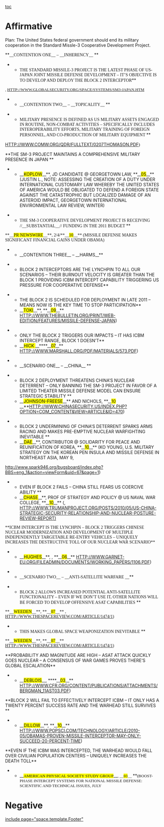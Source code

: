 [[toc]]
=Affirmative= 
Plan: The United States federal government should end its military cooperation in the Standard Missle-3 Cooperative Development Project.

<span style="display: block; margin: 0in 0in 0pt;">**<span style="font-family: Times New Roman;">__<span style="text-transform: uppercase;">Contention one</span>__<span style="text-transform: uppercase;"> – __inherency__ </span></span>**

**<span style="font-family: Times New Roman; text-transform: uppercase;">The Standard Missile-3 Project is the latest phase of US-Japan joint missile defense development – it’s objective is to develop and deploy the block 2 interceptor</span>**
<span style="font-family: 'Times New Roman','serif'; font-size: 10pt; text-transform: uppercase;">, [[http://www.globalsecurity.org/space/systems/sm3-japan.htm]]</span>

**<span style="font-family: Times New Roman;">__<span style="text-transform: uppercase;">Contention two</span>__<span style="text-transform: uppercase;"> – __topicality__ </span></span>**

**<span style="font-family: Times New Roman;">MILITARY PRESENCE IS DEFINED AS US MILITARY ASSETS ENGAGED IN ROUTINE, NON-COMBAT ACTIVITIES – SPECIFICALLY INCLUDES INTEROPERABILITY EFFORTS, MILITARY TRAINING OF FOREIGN PERSONNEL, AND CO-PRODUCTION OF MILITARY EQUIPMENT </span>**</span>
<span style="display: block; margin: 0in 0in 0pt; text-align: left; text-transform: uppercase;">[[http://www.comw.org/qdr/fulltext/0207thomason.pdf]]<span style="font-family: Times New Roman;">)</span></span>

<span style="display: block; margin: 0in 0in 0pt;">**<span style="text-transform: uppercase;">the sm-3 project maintains a comprehensive military presence in japan </span>**
**__<span style="background: yellow; text-transform: uppercase;">koplow</span>__**<span style="text-transform: uppercase;">, jd candidate @ Georgetown law, **__<span style="background: yellow;">05</span>__** (Justin l., NOTE: Assessing The Creation Of A Duty Under International Customary Law Whereby The United States of America Would Be Obligated To Defend A Foreign State Against The Catastrophic But Localized Damage Of An Asteroid Impact, Georgetown International Environmental Law Review, winter) </span>


**<span style="font-family: Times New Roman;">THE SM-3 COOPERATIVE DEVELOPMENT PROJECT IS RECEIVING //__SUBSTANTIAL__// FUNDING IN THE 2011 BUDGET </span>**
<span style="font-family: Times New Roman;">**__<span style="background: yellow; text-transform: uppercase;">PR Newswire</span>__**<span style="text-transform: uppercase;">, 2/4/**__<span style="background: yellow;">10</span>__** (Missile Defense Makes Significant Financial Gains Under Obama) </span></span>


**__CONTENTION THREE__ – __HARMS__**

**BLOCK 2 INTERCEPTORS ARE THE LYNCHPIN TO ALL OUR SCENARIOS – THEIR BURNOUT VELOCITY IS GREATER THAN THE BLOCK 1 PROVIDING ICBM INTERCEPT CAPABILITY TRIGGERING US PRESSURE FOR COOPERATIVE DEFENSE**

**THE BLOCK 2 IS SCHEDULED FOR DEPLOYMENT IN LATE 2011 – MEANS NOW IS THE KEY TIME TO STOP PARTICIPATION**
**__<span style="background: yellow; text-transform: uppercase;">TOKI</span>__**<span style="text-transform: uppercase;">, **__<span style="background: yellow;">09</span>__** [[http://www.thebulletin.org/print/web-edition/features/missile-defense-japan]])</span>


**ONLY THE BLOCK 2 TRIGGERS OUR IMPACTS – IT HAS ICBM INTERCEPT RANGE, BLOCK 1 DOESN’T**
**__<span style="background: yellow; text-transform: uppercase;">HICK </span>__**<span style="text-transform: uppercase;">**__<span style="background: yellow;">07</span>__** [[http://www.marshall.org/pdf/materials/573.pdf]]) </span>

**__<span style="text-transform: uppercase;">scenario ONE</span>__<span style="text-transform: uppercase;"> – __china__ </span>**

**<span style="text-transform: uppercase;">BLOCK 2 DEPLOYMENT THREATENS CHINA’S NUCLEAR DETERRENT – ONLY BANNING THE SM-3 PROJECT IN FAVOR OF A LIMITED THEATER MISSILE DEFENSE MODEL CAN ENSURE STRATEGIC STABILITY </span>**
**__<span style="background: yellow; text-transform: uppercase;">Johnson-Freese</span>__**<span style="text-transform: uppercase;"> and Nichols, **__<span style="background: yellow;">10 </span>__**[[http://www.chinasecurity.us/index.php?option=com_content&view=article&id=470]]) </span>


**<span style="text-transform: uppercase;">BLOCK 2 underminING OF CHINA’S DETERRENT sparks arms racing and makes pre-emptive nuclear warfighting inevitable </span>**
**__<span style="background: yellow; text-transform: uppercase;">Dae</span>__**<span style="text-transform: uppercase;">, contributor @ solidarity for peace and reunification of korea, **__<span style="background: yellow;">10</span>__** (ko young, U.S. Military Strategy on the Korean Pen insula and Missile Defense in Northeast Asia, may 9,
[[http://www.spark946.org/bugsboard/index.php?BBS=eng_1&action=viewForm&uid=67&page=1]]) </span>

**<span style="text-transform: uppercase;">Even if block 2 fails – China still fears US coercive ability </span>**
**__<span style="background: yellow; text-transform: uppercase;">Chase</span>__**<span style="text-transform: uppercase;">, prof of Strategy and Policy @ us Naval War College, **__<span style="background: yellow;">10</span>__** (, [[http://www.trumanproject.org/posts/2010/05/us-china-strategic-security-relationship-and-nuclear-posture-review-report)]]</span></span>


<span style="margin: 0in 0in 0pt;">
<span style="font-family: Times New Roman;">**<span style="text-transform: uppercase;">ICBM intercept is the lynchpin – block 2 triggers Chinese nuclear modernization and development of multiple independently targetable re-entry vehicles – uniquely increases the destructive toll of our nuclear war scenario</span>**
**__<span style="background: yellow; text-transform: uppercase;">Hughes</span>__**<span style="text-transform: uppercase;">, , **__<span style="background: yellow;">06</span>__** [[http://www.garnet-eu.org/fileadmin/documents/working_papers/1106.pdf]])</span></span>

**<span style="font-family: Times New Roman;">__SCENARIO TWO__ – __<span style="text-transform: uppercase;">ANTI-SATELLITE WARFARE </span>__</span>**

**<span style="font-family: Times New Roman; text-transform: uppercase;">Block 2 allowS increased potential anti-satellite functionality – even if we don’t use it, OTHER NATIONS will be forced to develop offensive asat capabilities </span>**
<span style="font-family: Times New Roman;">**__<span style="background: yellow; text-transform: uppercase;">Weeden</span>__**<span style="text-transform: uppercase;">, **__<span style="background: yellow;">07</span>__** , [[http://www.thespacereview.com/article/1474/1]])</span></span>


**<span style="font-family: Times New Roman; text-transform: uppercase;">This makes global space weaponization inevitable </span>**
<span style="font-family: Times New Roman;">**__<span style="background: yellow; text-transform: uppercase;">Weeden</span>__**<span style="text-transform: uppercase;">, **__<span style="background: yellow;">07</span>__** [[http://www.thespacereview.com/article/1474/1]])</span></span></span>
<span style="font-family: Times New Roman;"> </span>

<span style="margin: 0in 0in 0pt;">**PROBABILITY AND MAGNITUDE ARE HIGH – ASAT ATTACK QUICKLY GOES NUCLEAR – A CONSENSUS OF WAR GAMES PROVES THERE’S GLOBAL ESCALATION**
**__<span style="background: yellow; text-transform: uppercase;">DEBLOIS</span>__<span style="text-transform: uppercase;">, </span>**<span style="text-transform: uppercase;">**__<span style="background: yellow;">03</span>__** </span><span style="color: windowtext; text-decoration: none; text-transform: uppercase; text-underline: none;">[[http://www.cfr.org/content/publications/attachments/Bergman_11ast03.pdf]]</span><span style="text-transform: uppercase;">)</span></span>
<span style="font-family: Times New Roman;"> </span>

<span style="margin: 0in 0in 0pt;">**<span style="text-transform: uppercase;">Block 2 will fail to effectively intercept icbm – it only has a twenty percent success rate and the warhead still survives </span>**
**__<span style="background: yellow; text-transform: uppercase;">Dillow</span>__**<span style="text-transform: uppercase;">, **__<span style="background: yellow;">10</span>__** [[http://www.popsci.com/technology/article/2010-05/obamas-proven-missile-interceptor-may-only-succeed-20-percent-time]])</span></span>
<span style="font-family: Times New Roman;"> </span>

<span style="margin: 0in 0in 0pt;">**EVEN IF THE ICBM WAS INTERCEPTED, THE WARHEAD WOULD FALL OVER CIVILIAN POPULATION CENTERS – UNIQUELY INCREASES THE DEATH TOLL**
**__<span style="background: yellow; font-family: 'Times New Roman','serif'; font-size: 10pt;">AMERICAN PHYSICAL SOCIETY STUDY GROUP</span>__<span style="font-family: 'Times New Roman','serif'; font-size: 10pt;">, __<span style="background: yellow;">03</span>__ </span>**<span style="font-family: 'Times New Roman','serif'; font-size: 10pt;">(BOOST-PHASE INTERCEPT SYSTEMS FOR NATIONAL MISSILE DEFENSE: SCIENTIFIC AND TECHNICAL ISSUES, JULY</span></span>
=Negative= 

[[include page="space.template.Footer"]]